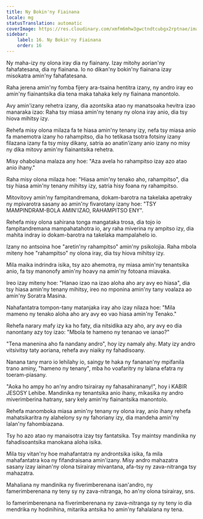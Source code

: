 ```yaml
---
title: Ny Bokin'ny Fiainana
locale: mg
statusTranslation: automatic
coverImage: https://res.cloudinary.com/xmfm6mhw3gwctndtcubgx2rptnae/image/upload/v1740468922/small_cover_tratado_de_psicologia_revolucionaria_a4c0dca4e0.webp
sidebar:
    label: 16. Ny Bokin'ny Fiainana
    order: 16
---
```

Ny maha-izy ny olona iray dia ny fiainany. Izay mitohy aorian'ny fahafatesana, dia ny fiainana. Io no dikan'ny bokin'ny fiainana izay misokatra amin'ny fahafatesana.

Raha jerena amin'ny fomba fijery ara-tsaina hentitra izany, ny andro iray eo amin'ny fiainantsika dia tena maka tahaka kely ny fiainana manontolo.

Avy amin'izany rehetra izany, dia azontsika atao ny manatsoaka hevitra izao manaraka izao: Raha tsy miasa amin'ny tenany ny olona iray anio, dia tsy hiova mihitsy izy.

Rehefa misy olona milaza fa te hiasa amin'ny tenany izy, nefa tsy miasa anio fa manemotra izany ho rahampitso, dia ho tetikasa tsotra fotsiny izany filazana izany fa tsy misy dikany, satria ao anatin'izany anio izany no misy ny dika mitovy amin'ny fiainantsika rehetra.

Misy ohabolana malaza any hoe: "Aza avela ho rahampitso izay azo atao anio ihany."

Raha misy olona milaza hoe: "Hiasa amin'ny tenako aho, rahampitso", dia tsy hiasa amin'ny tenany mihitsy izy, satria hisy foana ny rahampitso.

Mitovitovy amin'ny fampitandremana, dokam-barotra na takelaka apetraky ny mpivarotra sasany ao amin'ny fivarotany izany hoe: "TSY MAMPINDRAM-BOLA AMIN'IZAO, RAHAMPITSO ENY".

Rehefa misy olona sahirana tonga mangataka trosa, dia tojo io fampitandremana mampahatahotra io, ary raha miverina ny ampitso izy, dia mahita indray io dokam-barotra na takelaka mampalahelo io.

Izany no antsoina hoe "aretin'ny rahampitso" amin'ny psikolojia. Raha mbola miteny hoe "rahampitso" ny olona iray, dia tsy hiova mihitsy izy.

Mila maika indrindra isika, tsy azo ahemotra, ny miasa amin'ny tenantsika anio, fa tsy manonofy amin'ny hoavy na amin'ny fotoana miavaka.

Ireo izay miteny hoe: "Hanao izao na izao aloha aho ary avy eo hiasa", dia tsy hiasa amin'ny tenany mihitsy, ireo no mponina amin'ny tany voalaza ao amin'ny Soratra Masina.

Nahafantatra tompon-tany matanjaka iray aho izay nilaza hoe: "Mila mameno ny tenako aloha aho ary avy eo vao hiasa amin'ny Tenako."

Rehefa narary mafy izy ka ho faty, dia nitsidika azy aho, ary avy eo dia nanontany azy toy izao: "Mbola te hameno ny tenanao ve ianao?"

"Tena manenina aho fa nandany andro", hoy izy namaly ahy. Maty izy andro vitsivitsy taty aoriana, rehefa avy niaiky ny fahadisoany.

Nanana tany maro io lehilahy io, saingy te haka ny fananan'ny mpifanila trano aminy, "hameno ny tenany", mba ho voafaritry ny lalana efatra ny toeram-piasany.

"Aoka ho ampy ho an'ny andro tsirairay ny fahasahiranany!", hoy i KABIR JESOSY Lehibe. Mandinika ny tenantsika anio ihany, mikasika ny andro miverimberina hatrany, sary kely amin'ny fiainantsika manontolo.

Rehefa manomboka miasa amin'ny tenany ny olona iray, anio ihany rehefa mahatsikaritra ny alahelony sy ny fahoriany izy, dia mandeha amin'ny lalan'ny fahombiazana.

Tsy ho azo atao ny manaisotra izay tsy fantatsika. Tsy maintsy mandinika ny fahadisoantsika manokana aloha isika.

Mila tsy vitan'ny hoe mahafantatra ny androntsika isika, fa mila mahafantatra koa ny fifandraisana amin'izany. Misy andro mahazatra sasany izay iainan'ny olona tsirairay mivantana, afa-tsy ny zava-nitranga tsy mahazatra.

Mahaliana ny mandinika ny fiverimberenana isan'andro, ny famerimberenana ny teny sy ny zava-nitranga, ho an'ny olona tsirairay, sns.

Io famerimberenana na fiverimberenana ny zava-nitranga sy ny teny io dia mendrika ny hodinihina, mitarika antsika ho amin'ny fahalalana ny tena.

